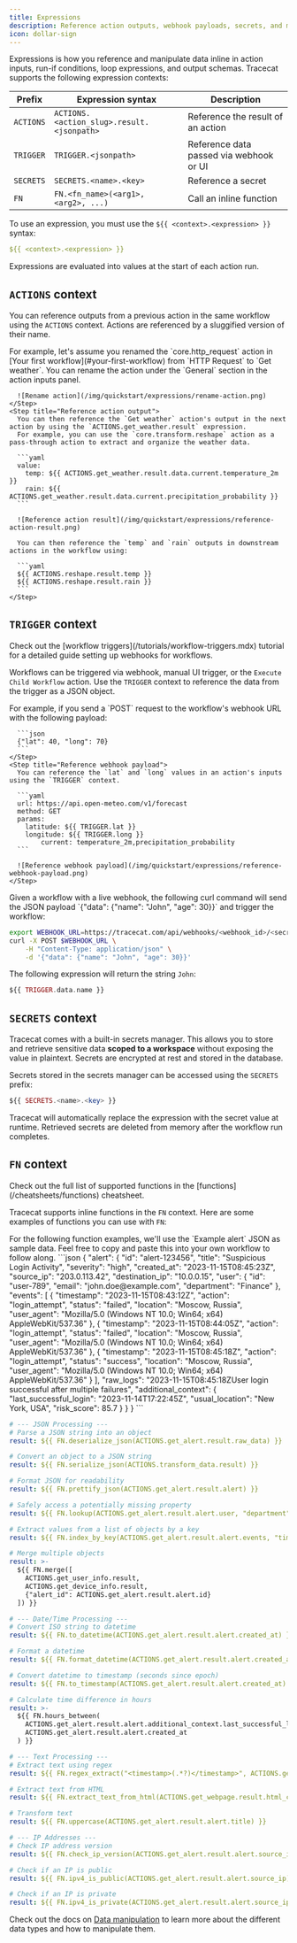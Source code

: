 ```yaml
---
title: Expressions
description: Reference action outputs, webhook payloads, secrets, and more.
icon: dollar-sign
---
```



Expressions is how you reference and manipulate data inline in action inputs, run-if conditions, loop expressions, and output schemas.
Tracecat supports the following expression contexts:

| Prefix    | Expression syntax                          | Description                               |
| --------- | ------------------------------------------ | ----------------------------------------- |
| `ACTIONS` | `ACTIONS.<action_slug>.result.<jsonpath>`  | Reference the result of an action         |
| `TRIGGER` | `TRIGGER.<jsonpath>`                       | Reference data passed via webhook or UI   |
| `SECRETS` | `SECRETS.<name>.<key>`                     | Reference a secret                        |
| `FN`      | `FN.<fn_name>(<arg1>, <arg2>, ...)`        | Call an inline function                   |

To use an expression, you must use the `${{ <context>.<expression> }}` syntax:

```yaml
${{ <context>.<expression> }}
```

Expressions are evaluated into values at the start of each action run.

<JsonpathNote />

## `ACTIONS` context

You can reference outputs from a previous action in the same workflow using the `ACTIONS` context.
Actions are referenced by a sluggified version of their name.

<Accordion icon="book-open" title="Example">
  <Steps>
    <Step title="Rename action">
      For example, let's assume you renamed the `core.http_request` action in [Your first workflow](#your-first-workflow) from `HTTP Request` to `Get weather`.
      You can rename the action under the `General` section in the action inputs panel.

      ![Rename action](/img/quickstart/expressions/rename-action.png)
    </Step>
    <Step title="Reference action output">
      You can then reference the `Get weather` action's output in the next action by using the `ACTIONS.get_weather.result` expression.
      For example, you can use the `core.transform.reshape` action as a pass-through action to extract and organize the weather data.

      ```yaml
      value:
        temp: ${{ ACTIONS.get_weather.result.data.current.temperature_2m }}
        rain: ${{ ACTIONS.get_weather.result.data.current.precipitation_probability }}
      ```

      ![Reference action result](/img/quickstart/expressions/reference-action-result.png)

      You can then reference the `temp` and `rain` outputs in downstream actions in the workflow using:

      ```yaml
      ${{ ACTIONS.reshape.result.temp }}
      ${{ ACTIONS.reshape.result.rain }}
      ```
    </Step>
  </Steps>
</Accordion>

## `TRIGGER` context

<Info>
  Check out the [workflow triggers](/tutorials/workflow-triggers.mdx) tutorial for a detailed guide setting up webhooks for workflows.
</Info>

Workflows can be triggered via webhook, manual UI trigger, or the `Execute Child Workflow` action.
Use the `TRIGGER` context to reference the data from the trigger as a JSON object.


<Accordion title="Manual trigger example" icon="play">
  <Steps>
    <Step title="Send webhook">
      For example, if you send a `POST` request to the workflow's webhook URL with the following payload:

      ```json
      {"lat": 40, "long": 70}
      ```
    </Step>
    <Step title="Reference webhook payload">
      You can reference the `lat` and `long` values in an action's inputs using the `TRIGGER` context.

      ```yaml
      url: https://api.open-meteo.com/v1/forecast
      method: GET
      params:
        latitude: ${{ TRIGGER.lat }}
        longitude: ${{ TRIGGER.long }}
            current: temperature_2m,precipitation_probability
      ```

      ![Reference webhook payload](/img/quickstart/expressions/reference-webhook-payload.png)
    </Step>
  </Steps>
</Accordion>

<Accordion title="Webhook example" icon="globe">
  Given a workflow with a live webhook, the following curl command will send the JSON payload `{"data": {"name": "John", "age": 30}}` and trigger the workflow:

  ```bash
  export WEBHOOK_URL=https://tracecat.com/api/webhooks/<webhook_id>/<secret>
  curl -X POST $WEBHOOK_URL \
      -H "Content-Type: application/json" \
      -d '{"data": {"name": "John", "age": 30}}'
  ```

  The following expression will return the string `John`:

  ```php
  ${{ TRIGGER.data.name }}
  ```
</Accordion>

## `SECRETS` context

Tracecat comes with a built-in secrets manager.
This allows you to store and retrieve sensitive data **scoped to a workspace** without exposing the value in plaintext.
Secrets are encrypted at rest and stored in the database.

Secrets stored in the secrets manager can be accessed using the `SECRETS` prefix:

```php
${{ SECRETS.<name>.<key> }}
```

Tracecat will automatically replace the expression with the secret value at runtime.
Retrieved secrets are deleted from memory after the workflow run completes.

## `FN` context

<Tip>
  Check out the full list of supported functions in the [functions](/cheatsheets/functions) cheatsheet.
</Tip>

Tracecat supports inline functions in the `FN` context.
Here are some examples of functions you can use with `FN`:

<Info>
  For the following function examples, we'll use the `Example alert` JSON as sample data.
  Feel free to copy and paste this into your own workflow to follow along.
</Info>

<Accordion title="Example alert" icon="bell">
```json
{
  "alert": {
    "id": "alert-123456",
    "title": "Suspicious Login Activity",
    "severity": "high",
    "created_at": "2023-11-15T08:45:23Z",
    "source_ip": "203.0.113.42",
    "destination_ip": "10.0.0.15",
    "user": {
      "id": "user-789",
      "email": "john.doe@example.com",
      "department": "Finance"
    },
    "events": [
      {
        "timestamp": "2023-11-15T08:43:12Z",
        "action": "login_attempt",
        "status": "failed",
        "location": "Moscow, Russia",
        "user_agent": "Mozilla/5.0 (Windows NT 10.0; Win64; x64) AppleWebKit/537.36"
      },
      {
        "timestamp": "2023-11-15T08:44:05Z",
        "action": "login_attempt",
        "status": "failed",
        "location": "Moscow, Russia",
        "user_agent": "Mozilla/5.0 (Windows NT 10.0; Win64; x64) AppleWebKit/537.36"
      },
      {
        "timestamp": "2023-11-15T08:45:18Z",
        "action": "login_attempt",
        "status": "success",
        "location": "Moscow, Russia",
        "user_agent": "Mozilla/5.0 (Windows NT 10.0; Win64; x64) AppleWebKit/537.36"
      }
    ],
    "raw_logs": "<syslog><timestamp>2023-11-15T08:45:18Z</timestamp><message>User login successful after multiple failures</message></syslog>",
    "additional_context": {
      "last_successful_login": "2023-11-14T17:22:45Z",
      "usual_location": "New York, USA",
      "risk_score": 85.7
    }
  }
}
```
</Accordion>

```yaml
# --- JSON Processing ---
# Parse a JSON string into an object
result: ${{ FN.deserialize_json(ACTIONS.get_alert.result.raw_data) }}

# Convert an object to a JSON string
result: ${{ FN.serialize_json(ACTIONS.transform_data.result) }}

# Format JSON for readability
result: ${{ FN.prettify_json(ACTIONS.get_alert.result.alert) }}

# Safely access a potentially missing property
result: ${{ FN.lookup(ACTIONS.get_alert.result.alert.user, "department") }}

# Extract values from a list of objects by a key
result: ${{ FN.index_by_key(ACTIONS.get_alert.result.alert.events, "timestamp", "action") }}

# Merge multiple objects
result: >-
  ${{ FN.merge([
    ACTIONS.get_user_info.result,
    ACTIONS.get_device_info.result,
    {"alert_id": ACTIONS.get_alert.result.alert.id}
  ]) }}

# --- Date/Time Processing ---
# Convert ISO string to datetime
result: ${{ FN.to_datetime(ACTIONS.get_alert.result.alert.created_at) }}

# Format a datetime
result: ${{ FN.format_datetime(ACTIONS.get_alert.result.alert.created_at, "%Y-%m-%d %H:%M:%S") }}

# Convert datetime to timestamp (seconds since epoch)
result: ${{ FN.to_timestamp(ACTIONS.get_alert.result.alert.created_at) }}

# Calculate time difference in hours
result: >-
  ${{ FN.hours_between(
    ACTIONS.get_alert.result.alert.additional_context.last_successful_login,
    ACTIONS.get_alert.result.alert.created_at
  ) }}

# --- Text Processing ---
# Extract text using regex
result: ${{ FN.regex_extract("<timestamp>(.*?)</timestamp>", ACTIONS.get_alert.result.alert.raw_logs) }}

# Extract text from HTML
result: ${{ FN.extract_text_from_html(ACTIONS.get_webpage.result.html_content) }}

# Transform text
result: ${{ FN.uppercase(ACTIONS.get_alert.result.alert.title) }}

# --- IP Addresses ---
# Check IP address version
result: ${{ FN.check_ip_version(ACTIONS.get_alert.result.alert.source_ip) }}

# Check if an IP is public
result: ${{ FN.ipv4_is_public(ACTIONS.get_alert.result.alert.source_ip) }}

# Check if an IP is private
result: ${{ FN.ipv4_is_private(ACTIONS.get_alert.result.alert.source_ip) }}
```

Check out the docs on [Data manipulation](/introduction#data-manipulation) to learn more about the different data types and how to manipulate them.
